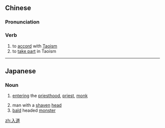 ==Chinese==
{{zh-forms}}

===Pronunciation===
{{zh-pron
|m=rùdào
|cat=v
}}

===Verb===
{{zh-verb}}

# to [[accord]] with [[Taoism]]
# to [[take part]] in Taoism

----

==Japanese==
{{ja-kanjitab|にゅう|どう|yomi=o}}

===Noun===
{{ja-noun|にゅうどう}}

# {{lb|ja|Buddhism|sort=にゅうどう}} [[enter]]ing the [[priesthood]], [[priest]], [[monk]]
# man with a [[shaven]] [[head]]
# [[bald]] headed [[monster]]

[[zh:入道]]